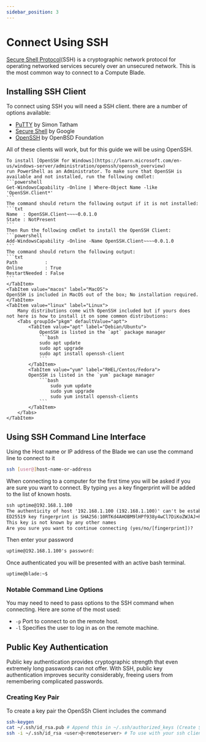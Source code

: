 ```yaml
---
sidebar_position: 3
---
```



# Connect Using SSH

[Secure Shell Protocol](https://en.wikipedia.org/wiki/Secure_Shell)(SSH) is a cryptographic network protocol for operating networked services securely over an unsecured network.
This is the most common way to connect to a Compute Blade.

## Installing SSH Client

To connect using SSH you will need a SSH client. there are a number of options available:
- [PuTTY](https://www.putty.org/) by Simon Tatham
- [Secure Shell](https://chromewebstore.google.com/detail/secure-shell/iodihamcpbpeioajjeobimgagajmlibd) by Google
- [OpenSSH](https://www.openssh.com/) by OpenBSD Foundation

All of these clients will work, but for this guide we will be using OpenSSH.
<Tabs groupId="os" defaultValue="windows">
    <TabItem value="windows" label="Windows">

    To install [OpenSSH for Windows](https://learn.microsoft.com/en-us/windows-server/administration/openssh/openssh_overview)
    run PowerShell as an Administrator. To make sure that OpenSSH is available and not installed, run the following cmdlet:
    ```powershell
    Get-WindowsCapability -Online | Where-Object Name -like 'OpenSSH.Client*'
    ```
    The command should return the following output if it is not installed:
    ```txt
    Name  : OpenSSH.Client~~~~0.0.1.0
    State : NotPresent
    ```
    Then Run the following cmdlet to install the OpenSSH Client:
    ```powershell
    Add-WindowsCapability -Online -Name OpenSSH.Client~~~~0.0.1.0
    ```
    The command should return the following output:
    ```txt
    Path          :
    Online        : True
    RestartNeeded : False
    ```
    </TabItem>
    <TabItem value="macos" label="MacOS">
    OpenSSH is included in MacOS out of the box; No installation required.
    </TabItem>
    <TabItem value="linux" label="Linux">
        Many distributions come with OpenSSH included but if yours does not here is how to install it on some common distributions:
        <Tabs groupId="pkgm" defaultValue="apt">
            <TabItem value="apt" label="Debian/Ubuntu">
                OpenSSH is listed in the `apt` package manager
                ```bash
                sudo apt update
                sudo apt upgrade
                sudo apt install openssh-client
                ```
            </TabItem>
            <TabItem value="yum" label="RHEL/Centos/Fedora">
            OpenSSH is listed in the `yum` package manager
                ```bash
                    sudo yum update
                    sudo yum upgrade
                    sudo yum install openssh-clients
                ```
            </TabItem>
        </Tabs>
    </TabItem>
</Tabs>

## Using SSH Command Line Interface

Using the Host name or IP address of the Blade we can use the command line to connect to it
```bash
ssh [user@]host-name-or-address
```
When connecting to a computer for the first time you will be asked if you are sure you want to connect. By typing `yes` a key fingerprint will be added to the list of known hosts.
```txt
ssh uptime@192.168.1.100
The authenticity of host '192.168.1.100 (192.168.1.100)' can't be established.
ED25519 key fingerprint is SHA256:10RTKd4AHOBM9lHPf938y4wCl7DiKoZWJAJ+Rcg6Rcg.
This key is not known by any other names
Are you sure you want to continue connecting (yes/no/[fingerprint])?
```
Then enter your password
```txt
uptime@192.168.1.100's password:
```
Once authenticated you will be presented with an active bash terminal.
```txt
uptime@blade:~$
```

### Notable Command Line Options

You may need to need to pass options to the SSH command when connecting. Here are some of the most used:
- `-p` Port to connect to on the remote host.
- `-l` Specifies the user to log in as on the remote machine.

## Public Key Authentication

Public key authentication provides cryptographic strength that even extremely long passwords can not offer.
With SSH, public key authentication improves security considerably, freeing users from remembering complicated passwords.

### Creating Key Pair

To create a key pair the OpenSSh Client includes the command
```bash
ssh-keygen
cat ~/.ssh/id_rsa.pub # Append this in ~/.ssh/authorized_keys (Create $HOME/.ssh/authorized_keys if it does not already exist)
ssh -i ~/.ssh/id_rsa <user>@<remoteserver> # To use with your ssh client
```
